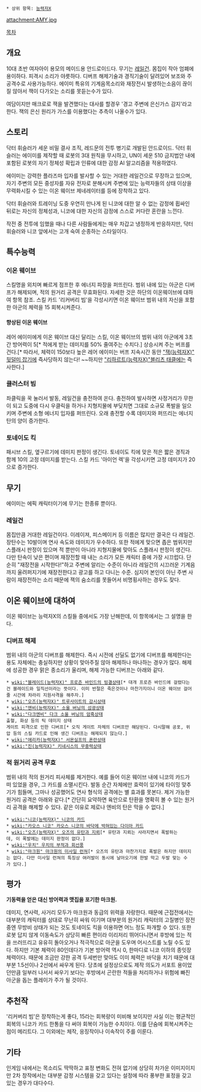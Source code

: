  * 상위 항목: [[능력자X]]

attachment:AMY.jpg

[[목차]]

== 개요 ==
10대 초반 여자아이 용모의 메이드용 안드로이드다. 무기는 [[레일건]]. 몸집이 작아 엄폐에 용이하다. 피격시 소리가 야릇하다. 디버프 해제기술과 경직기술이 달려있어 보조와 주공격수로 사용가능하다. 에이미 특유의 기계음목소리와 재장전시 발생하는소음이 끊이질 않아서 잭이 다가오는 소리를 못듣는수가 있다.

여담이지만 매크로로 잭을 발견했다는 대사를 할경우 '경고 주변에 은신가스 감지'라고 한다. 잭의 은신 원리가 가스를 이용했다는 추측이 나올수가 있다.

== 스토리 ==
닥터 휘슬러가 세운 비밀 결사 조직, 레드문의 전투 병기로 개발된 안드로이드. 
닥터 휘슬러는 에이미를 제작할 때 로봇의 3대 원칙을 무시하고, 
UN이 세운 510 금지법안 내에 포함된 로봇의 자기 정체성 확립과 인류에 대한 감정 AI 알고리즘을 적용하였다.

에이미는 강력한 플라즈마 입자를 발사할 수 있는 거대한 레일건으로 무장하고 있으며, 
자기 주변의 모든 중성자를 자유 전자로 분해시켜 주변에 있는 능력자들의 상태 이상을 무력화시킬 수 있는 
이온 웨이브 제네레이터를 등에 장착하고 있다. 

닥터 휘슬러와 트레이닝 도중 우연히 만나게 된 니코에 대한 알 수 없는 감정에 휩싸인 뒤로는 
자신의 정체성과, 니코에 대한 자신의 감정에 스스로 커다란 혼란을 느낀다.

작전 중 전투에 임했을 때나 다른 사람들에게는 매우 차갑고 냉정하게 반응하지만, 
닥터 휘슬러와 니코 앞에서는 고개 숙여 순종하는 스타일이다.


== 특수능력 ==
=== 이온 웨이브 ===
스킬명을 외치며 빠르게 점프한 후 에너지 파장을 퍼뜨린다. 범위 내에 있는 아군은 디버프가 해제되며, 적의 원거리 공격은 무효화된다.
자세한 것은 하단의 이온웨이브에 대하여 항목 참조.
스킬 카드 '리커버리 빔'을 각성시키면 이온 웨이브 범위 내의 자신을 포함한 아군의 체력을 15 회복시켜준다.

==== 향상된 이온 웨이브 ====
레어 에이미에게 이온 웨이브 대신 달리는 스킬, 이온 웨이브의 범위 내의 아군에게 3초간 방어력이 5[* 적에게 받는 데미지를 50% 줄여주는 수치다.] 상승시켜 주는 버프를 건다.[* 따라서, 체력이 150보다 높은 레어 에이미는 버프 지속시간 동안 [["잭(능력자X)" 뒷덜미 잡기]]에 즉사당하지 않는다! ~~하지만 [["리하르트(능력자X)"블리츠 태클]]에는 즉사한다.]

=== 클러스터 빔 ===
좌클릭을 꾹 눌러서 발동, 레일건을 충전하여 쏜다. 충전하여 발사하면 사정거리가 무한이 되고 도중에 다시 우클릭을 하거나 지형지물에 부딪치면 그대로 소규모 폭발을 일으키며 주변에 소형 에너지 입자를 퍼뜨린다.
오래 충전할 수록 데미지와 퍼뜨리는 에너지탄의 양이 증가한다.

=== 토네이도 킥 ===
패시브 스킬, 옆구르기에 데미지 판정이 생긴다. 토네이도 킥에 맞은 적은 짧은 경직과 함께 10의 고정 데미지를 받는다.
스킬 카드 '아이언 렉'을 각성시키면 고정 데미지가 20으로 증가한다.

== 무기 ==
에이미는 에픽 캐릭터이기에 무기는 한종류 뿐이다.

=== 레일건 ===
몸집만큼 거대한 레일건이다. 이레이져, 피스메이커 등 이름은 많지만 결국은 다 레일건. 장탄수는 10발이며 연사 속도와 데미지가 우수하다. 또한 적에게 맞으면 좁은 범위지만 스플래시 판정이 있으며 적 뿐만이 아니라 지형지물에 맞아도 스플래시 판정이 생긴다. 다만 탄속이 낮은 편이며 재장전할 때 내는 소리가 모든 캐릭터 중에 가장 시끄럽다. 단순히 "재장전을 시작한다!"하고 주변에 알리는 수준이 아니라 레일건의 시끄러운 기계음까지 울려퍼지기에 재장전한다고 광고를 하고 다니는 수준. 심지어 본인이 아닌 주변 사람이 재장전하는 소리 때문에 잭의 숨소리를 못들어서 비명횡사하는 경우도 잦다.

== 이온 웨이브에 대하여 ==
이온 웨이브는 능력자X의 스킬들 중에서도 가장 난해한데, 이 항목에서는 그 설명을 한다.

=== 디버프 해제 ===
범위 내의 아군의 디버프를 해제한다. 즉시 시전에 선딜도 없기에 디버프를 해제한다는 용도 자체에는 충실하지만 상황이 맞아주질 않아 해제하나 마나하는 경우가 많다.
해제에 성공한 경우 맑은 종소리가 울리며, 해제 가능한 디버프는 아래와 같다.

 * [[wiki:"블레이드(능력자X)" 프로즌 바인드의 빙결상태]][* 대개 프로즌 바인드에 걸렸다는건 블레이드와 일직선이라는 뜻이다. 이미 반절은 죽은것이나 마찬가지이니 이온 웨이브 걸어줄 시간에 차라리 지원사격을 해주자.]
 * [[wiki:"오즈(능력자X)" 트루사이트의 감시상태]]
 * [[wiki:"엔비(능력자X)" 소울 버닝의 섬광상태]]
 * [[wiki:"다크엔비" 다크 소울 버닝의 암흑상태]]
 출혈, 화상 등의 틱 데미지 상태
 게이트 피격으로 인한 디버프[* 오직 게이트 자체의 디버프만 해당된다. 다시말해 공포, 위압 등의 스킬 카드로 인해 생긴 디버프는 해제되지 않는다.]
 * [[wiki:"에리카(능력자X)" 서몬실프의 혼란상태]]
 * [[wiki:"진(능력자X)" 키네시스의 무중력상태]]

=== 적 원거리 공격 무효 ===
범위 내의 적의 원거리 피사체를 제거한다. 예를 들어 이온 웨이브 내에 니코의 카드가 떠 있었을 경우, 그 카드를 소멸시킨다. 발동 순간 자체에만 효력이 있기에 타이밍 맞추기가 힘들며, 그마나 성공했어도 연사 형식의 공격에는 별 효과를 못본다.
제거 가능한 원거리 공격은 아래와 같다.[* 간단히 요약하면 육안으로 탄환을 명확히 볼 수 있는 원거리 공격을 해제할 수 있다. 같은 이유로 제로나 엔비의 탄은 막을 수 없다.]

 * [[wiki:"니코(능력자X)" 니코의 카드]]
 * [[wiki:"카오스 니코" 카오스 니코의 바닥에 박혀있는 다이아 카드]]
 * [[wiki:"오즈(능력자X)" 오즈의 유탄과 지뢰]][* 유탄과 지뢰는 사라지면서 폭발하는데, 이 폭발에는 데미지 판정이 없다.]
 * [[wiki:"우치" 우치의 부적과 회선풍]]
 * [[wiki:"마크원" 마크원의 미사일 런쳐]][* 오즈의 유탄과 마찬가지로 폭발은 하지만 데미지는 없다. 다만 미사일 런쳐의 특징상 여러발이 동시에 날아오기에 한발 막고 두발 맞는 수가 있다.]

== 평가 ==
'''기동력을 얻은 대신 방어력과 맷집을 포기한 마크원.'''

데미지, 연사력, 사거리 모두가 마크원과 동급의 위력을 자랑한다. 때문에 근접전에서는 대부분의 캐릭터를 상대로 무난히 싸워 이기며 대부분의 원거리 캐릭터의 고질병인 장전중엔 무방비 상태가 되는 것도 토네이도 킥을 이용하면 어느 정도 파개할 수 있다. 또한 로봇 답지 않게 이동속도가 상당히 빠른 편이라 이리저리 뛰어다니면서 후방에 있는 적을 쓰러뜨리고 유유히 돌아오거나 적극적으로 아군을 도우며 어시스트를 노릴 수도 있다. 하지만 기본 체력이 80인데다가 기본 방어력 역시 0, 한마디로 니코 이하의 종잇장 체력이다. 때문에 조금만 강한 공격 두세번만 맞아도 이미 체력은 바닥을 치기 때문에 대부분 1.5선이나 2선에서 싸우게 된다. 당초에 설정상으로도 제작 의도가 서포트 용이었던만큼 일부러 나서서 싸우기 보다는 후방에서 곤란한 적들을 처리하거나 위험에 빠진 아군을 돕는 플레이가 주가 될 것이다.

== 추천작 ==
'리커버리 빔'은 장착하는게 좋다, 15라는 회복량이 미비해 보이지만 사실 이는 평균적인 회복의 니코가 카드 한통을 다 써야 회복이 가능한 수치이다. 이를 단숨에 회복시켜주는 점이 메리트다. 그 이외에는 체작, 응징작이나 이속작이 주를 이룬다.

== 기타 ==
인게임 내에서는 목소리도 딱딱하고 표정 변화도 전혀 없기에 상당히 차가운 이미지이지만 2차 창작에서는 대부분 감정 시스템을 갖고 있다는 설정에 따라 풍부한 표정을 갖고 있는 경우가 대다수다.

